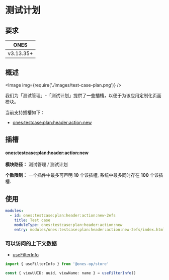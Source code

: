 # 测试计划


## 要求

| **ONES**  |
| :-------: |
| v3.13.35+ |

## 概述

<Image img={require('./images/test-case-plan.png')} />

我们为「测试管理」-「测试计划」提供了一些插槽，以便于为该应用定制化页面模块。

当前支持插槽如下：

- [ones:testcase:plan:header:action:new](#onestestcaseplancomponentcase)

## 插槽

#### ones:testcase:plan:header:action:new

**模块路径：** 测试管理 / 测试计划

**个数限制：** 一个插件中最多可声明 **10** 个该插槽, 系统中最多同时存在 **100** 个该插槽.

## 使用

```yaml
modules:
  - id: ones:testcase:plan:header:action:new-2efs
    title: Test case
    moduleType: ones:testcase:plan:header:action:new
    entry: modules/ones:testcase:plan:header:action:new-2efs/index.html
```

### 可以访问的上下文数据

- [useFilterInfo](../../../../../reference/packages/store/store.md#useFilterInfo)

```ts
import { useFilterInfo } from '@ones-op/store'

const { viewUUID: uuid, viewName: name } = useFilterInfo()
```
